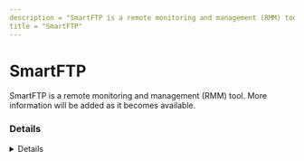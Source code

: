 ---
description = "SmartFTP is a remote monitoring and management (RMM) tool. More information will be added as it becomes available."
title = "SmartFTP"
---



# SmartFTP

SmartFTP is a remote monitoring and management (RMM) tool. More information will be added as it becomes available.

### Details
<Details author={""}
         category={""}
         created={""}
         website={""}
         lastModified={""}
         privileges={""}
         free={ false }
         verification={ false }
/>

#### Installation Paths
<Card code={ ["C:\\Program Files (x86)\\SmartFTP Client\\en-US\\", "*\\SmartFTP Client\\*", "*\\SfShellTools.dll.mui"] }/>





### Forensic Artifacts










